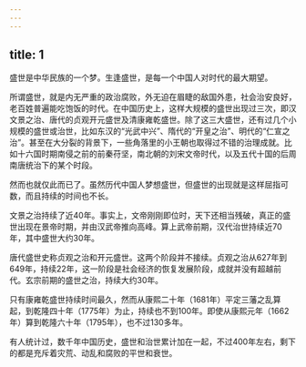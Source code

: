 ```yaml
---
---
---
```

title: 1
---



盛世是中华民族的一个梦。生逢盛世，是每一个中国人对时代的最大期望。

所谓盛世，就是内无严重的政治腐败，外无迫在眉睫的敌国外患，社会治安良好，老百姓普遍能吃饱饭的时代。在中国历史上，这样大规模的盛世出现过三次，即汉文景之治、唐代的贞观开元盛世及清康雍乾盛世。除了这三大盛世，还有过几个小规模的盛世或治世，比如东汉的“光武中兴”、隋代的“开皇之治”、明代的“仁宣之治”。甚至在大分裂的背景下，一些角落里的小王朝也取得过不错的治理成就。比如十六国时期南侵之前的前秦苻坚，南北朝的刘宋文帝时代，以及五代十国的后周南唐统治下的某个时段。

然而也就仅此而已了。虽然历代中国人梦想盛世，但盛世的出现就是这样屈指可数，而且持续的时间也不长。

文景之治持续了近40年。事实上，文帝刚刚即位时，天下还相当残破，真正的盛世出现在景帝时期，并由汉武帝推向高峰。算上武帝前期，汉代治世持续近70年，其中盛世大约30年。

唐代盛世史称贞观之治和开元盛世。这两个阶段并不接续。贞观之治从627年到649年，持续22年，这一阶段是社会经济的恢复发展阶段，成就并没有超越前代。玄宗前期的盛世之治，持续大约30年。

只有康雍乾盛世持续时间最久，然而从康熙二十年（1681年）平定三藩之乱算起，到乾隆四十年（1775年）为止，持续也不到100年。即使从康熙元年（1662年）算到乾隆六十年（1795年），也不过130多年。

有人统计过，数千年中国历史，盛世和治世累计加在一起，不过400年左右，剩下的都是充斥着灾荒、动乱和腐败的平世和衰世。